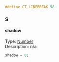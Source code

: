 <syntaxhighlight lang="cpp">#define CT_LINEBREAK 98</syntaxhighlight>
{{Cfg ref|start}}
{{Cfg ref|abc}}
=== S ===
==== shadow ====
;Type: [[TokenNameValueTypes|Number]]
;Description: n/a
<syntaxhighlight lang="cpp">
shadow = 0;
</syntaxhighlight>
{{Cfg ref|end}}